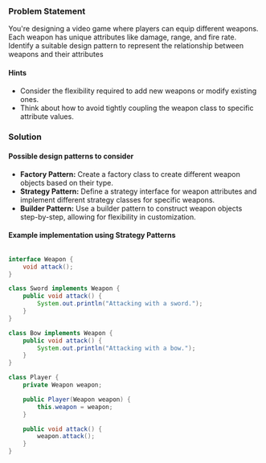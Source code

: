 ### Problem Statement
You're designing a video game where players can equip different weapons. Each weapon has unique attributes like damage, range, and fire rate.
Identify a suitable design pattern to represent the relationship between weapons and their attributes

#### Hints
- Consider the flexibility required to add new weapons or modify existing ones.
- Think about how to avoid tightly coupling the weapon class to specific attribute values.

### Solution

#### Possible design patterns to consider
- **Factory Pattern:** Create a factory class to create different weapon objects based on their type.
- **Strategy Pattern:** Define a strategy interface for weapon attributes and implement different strategy classes for specific weapons.
- **Builder Pattern:** Use a builder pattern to construct weapon objects step-by-step, allowing for flexibility in customization.

#### Example implementation using Strategy Patterns

``` java copy 

interface Weapon {
    void attack();
}

class Sword implements Weapon {
    public void attack() {
        System.out.println("Attacking with a sword.");
    }
}

class Bow implements Weapon {
    public void attack() {
        System.out.println("Attacking with a bow.");
    }
}

class Player {
    private Weapon weapon;

    public Player(Weapon weapon) {
        this.weapon = weapon;
    }

    public void attack() {
        weapon.attack();
    }
}
```
